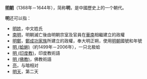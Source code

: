 '''[[明朝|明朝]]'''（1368年－1644年），简称'''明'''，是中國歷史上的一个朝代。

'''明'''还可以指：
*[[明姓|明姓]]，中文姓氏
*[[南明|南明]]，明朝滅亡後由明朝宗室及官員在[[華南|華南]]相繼建立的政權
*[[明鄭|明鄭]]，[[鄭成功家族|鄭成功家族]]所建立的政權，奉大明正朔，使用[[明朝|明朝]]國號和年號
*[[明_(蛤蜊)|明 (蛤蜊)]]（約1499年－2006年），一只北极蛤
*[[明_(印度教)|明 (印度教)]]，印度教術語
*[[明_(佛教)|明 (佛教)]]，佛教術語
*[[亮|亮]]，与暗相对
*[[明天|明天]]，第二天

{{Disambig|Cat=一字消歧义}}